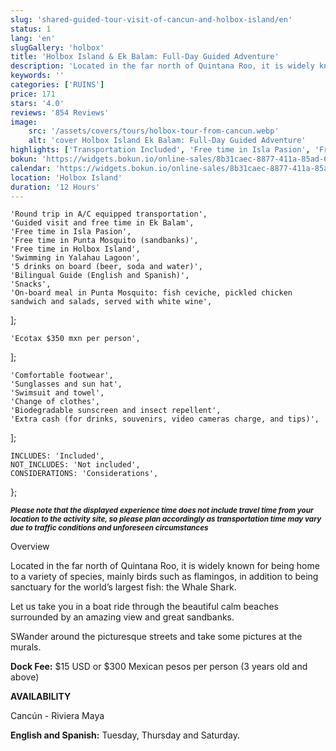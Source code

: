 ```yaml
---
slug: 'shared-guided-tour-visit-of-cancun-and-holbox-island/en'
status: 1
lang: 'en'
slugGallery: 'holbox'
title: 'Holbox Island & Ek Balam: Full-Day Guided Adventure'
description: 'Located in the far north of Quintana Roo, it is widely known for being home to a variety of species, mainly birds such as flamingos, in addition to being sanctuary for the world’s largest fish: the Whale Shark.'
keywords: ''
categories: ['RUINS']
price: 171
stars: '4.0'
reviews: '854 Reviews'
image:
    src: '/assets/covers/tours/holbox-tour-from-cancun.webp'
    alt: 'cover Holbox Island Ek Balam: Full-Day Guided Adventure'
highlights: ['Transportation Included', 'Free time in Isla Pasion', 'Free time in Punta Mosquito', 'Free time in Holbox Island']
bokun: 'https://widgets.bokun.io/online-sales/8b31caec-8877-411a-85ad-682828170619/experience/850598?partialView=1'
calendar: 'https://widgets.bokun.io/online-sales/8b31caec-8877-411a-85ad-682828170619/experience-calendar/850598'
location: 'Holbox Island'
duration: '12 Hours'
---
```



    'Round trip in A/C equipped transportation',
    'Guided visit and free time in Ek Balam',
    'Free time in Isla Pasion',
    'Free time in Punta Mosquito (sandbanks)',
    'Free time in Holbox Island',
    'Swimming in Yalahau Lagoon',
    '5 drinks on board (beer, soda and water)',
    'Bilingual Guide (English and Spanish)',
    'Snacks',
    'On-board meal in Punta Mosquito: fish ceviche, pickled chicken sandwich and salads, served with white wine',
];

    'Ecotax $350 mxn per person',
];

    'Comfortable footwear',
    'Sunglasses and sun hat',
    'Swimsuit and towel',
    'Change of clothes',
    'Biodegradable sunscreen and insect repellent',
    'Extra cash (for drinks, souvenirs, video cameras charge, and tips)',
];

    INCLUDES: 'Included',
    NOT_INCLUDES: 'Not included',
    CONSIDERATIONS: 'Considerations',
};

<Inclusions includes={includes} notIncludes={notIncludes} i18n={i18n} />

<strong class="my-5"><small><em>Please note that the displayed experience time does not include travel time from your location to the activity site, so please plan accordingly as transportation time may vary due to traffic conditions and unforeseen circumstances </em></small></strong>

<Considerations considerations={considerations} i18n={i18n} />

<TagH2>Overview</TagH2>

<TagP>Located in the far north of Quintana Roo, it is widely known for being home to a variety of species, mainly birds such as flamingos, in addition to being sanctuary for the world’s largest fish: the Whale Shark.</TagP>

<TagP>Let us take you in a boat ride through the beautiful calm beaches surrounded by an amazing view and great sandbanks.</TagP>

<TagP>SWander around the picturesque streets and take some pictures at the murals.</TagP>

<TagP><strong>Dock Fee:</strong> $15 USD or $300 Mexican pesos per person (3 years old and above)</TagP>

<TagP><strong>AVAILABILITY</strong></TagP>

<TagP>Cancún - Riviera Maya</TagP>

<TagP><strong>English and Spanish:</strong> Tuesday, Thursday and Saturday.</TagP>